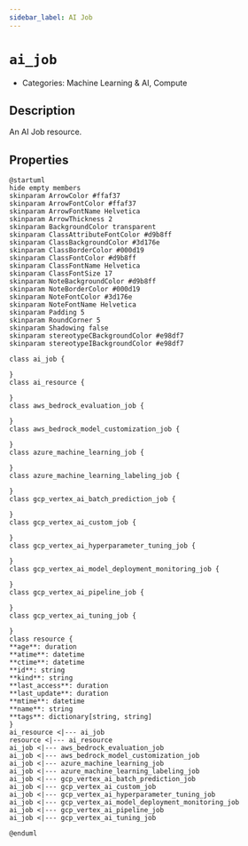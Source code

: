 ```yaml
---
sidebar_label: AI Job
---
```


# `ai_job`

- Categories: Machine Learning & AI, Compute



## Description
An AI Job resource.

## Properties
<ZoomPanPinch>

```kroki imgType="plantuml" imgAlt="Diagram of AI Job data model"
@startuml
hide empty members
skinparam ArrowColor #ffaf37
skinparam ArrowFontColor #ffaf37
skinparam ArrowFontName Helvetica
skinparam ArrowThickness 2
skinparam BackgroundColor transparent
skinparam ClassAttributeFontColor #d9b8ff
skinparam ClassBackgroundColor #3d176e
skinparam ClassBorderColor #000d19
skinparam ClassFontColor #d9b8ff
skinparam ClassFontName Helvetica
skinparam ClassFontSize 17
skinparam NoteBackgroundColor #d9b8ff
skinparam NoteBorderColor #000d19
skinparam NoteFontColor #3d176e
skinparam NoteFontName Helvetica
skinparam Padding 5
skinparam RoundCorner 5
skinparam Shadowing false
skinparam stereotypeCBackgroundColor #e98df7
skinparam stereotypeIBackgroundColor #e98df7

class ai_job {

}
class ai_resource {

}
class aws_bedrock_evaluation_job {

}
class aws_bedrock_model_customization_job {

}
class azure_machine_learning_job {

}
class azure_machine_learning_labeling_job {

}
class gcp_vertex_ai_batch_prediction_job {

}
class gcp_vertex_ai_custom_job {

}
class gcp_vertex_ai_hyperparameter_tuning_job {

}
class gcp_vertex_ai_model_deployment_monitoring_job {

}
class gcp_vertex_ai_pipeline_job {

}
class gcp_vertex_ai_tuning_job {

}
class resource {
**age**: duration
**atime**: datetime
**ctime**: datetime
**id**: string
**kind**: string
**last_access**: duration
**last_update**: duration
**mtime**: datetime
**name**: string
**tags**: dictionary[string, string]
}
ai_resource <|--- ai_job
resource <|--- ai_resource
ai_job <|--- aws_bedrock_evaluation_job
ai_job <|--- aws_bedrock_model_customization_job
ai_job <|--- azure_machine_learning_job
ai_job <|--- azure_machine_learning_labeling_job
ai_job <|--- gcp_vertex_ai_batch_prediction_job
ai_job <|--- gcp_vertex_ai_custom_job
ai_job <|--- gcp_vertex_ai_hyperparameter_tuning_job
ai_job <|--- gcp_vertex_ai_model_deployment_monitoring_job
ai_job <|--- gcp_vertex_ai_pipeline_job
ai_job <|--- gcp_vertex_ai_tuning_job

@enduml
```

</ZoomPanPinch>




